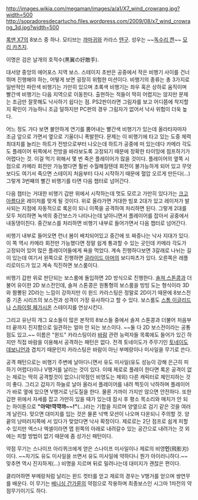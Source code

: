 http://images.wikia.com/megaman/images/a/a1/X7_wind_crowrang.jpg?width=500
http://sopradoresdecartucho.files.wordpress.com/2009/08/x7_wind_crowrang_3d.jpg?width=500

{{{+1 ウィンド・カラスティング / Wind Karasting, Wind Crowrang(북미판)}}}

[[록맨 X7]]의 8보스 중 하나. 모티브는 [[까마귀]]와 카라스 [[텐구]]. 성우는 ~~[[독수리 켄]]~~ [[모리 카츠지]].

이명은 검은 날개의 호적수(黒翼の好敵手).

대서양 중앙의 에어포스 지역 보스. 스테이지 초반은 공중에서 작은 비행기 사이를 건너 뛰며 진행해야 하는, 어떻게 보면 굉장히 위험한 미션이다. 비행기의 종류는 총 3가지로 일반적인 파란색 비행기는 가만히 있으며 초록색 비행기는 좌우 혹은 상하로 움직이며 빨간색 비행기는 다음 지역으로 이동한다. 출현하는 적들이 딱히 어렵지는 않지만 문제는 조금만 잘못해도 낙사하기 쉽다는 점. PS2판이라면 그림자를 보고 어디쯤에 착지할지 확인이 가능하니 조금 덜하지만 PC판의 경우 그림자가 없어서 낙사 위험이 더욱 높다. 

어느 정도 가다 보면 불안하게 연기를 뿜어내는 빨간색 비행기가 있는데 올라타자마자 조금 앞으로 가면서 옆으로 기울더니 폭발한다. 문제는 이 비행기에 타고 있는 도중 체력 최대치를 늘리는 하트가 전방으로부터 나오는데 하트가 공중에 떠 있는데다 카메라 각도도 플레이어 뒤쪽에서 전방을 바라보도록 고정되기 때문에 정확한 타이밍에 점프하기가 어렵다는 것. 이걸 먹기 위해서 몇 번 죽은 플레이어가 많을 것이다. 플레이어의 옆쪽 시점으로 카메라 회전만 가능했다면 훨씬 수월해질텐데 회전이 불가능하게 되어 있고 무엇보다도 여기서 죽으면 스테이지 처음부터 다시 시작하기 때문에 혈압 오르게 만든다(...) 그렇게 3번째의 빨간 비행기를 타면 다음 챕터로 넘어간다.

다음 챕터는 거대한 비행기 갑판 위에서 시작하는데 멋도 모르고 가만히 있다가는 [[크고 아름다운]] 레이저를 맞게 될 것이다. 위로 올라가면 거대한 빔포 2대가 있고 레이저가 발사되는 지점에 자동적으로 록온이 되니 이쪽을 공격하여 처리하면 된다. 그렇게 2대를 모두 처리하면 녹색의 중간보스가 나타나는데 날아니면서 플레이어를 잡아서 공중에서 내동댕이친다. 중간보스를 처리하면 비행기 내부로 들어가면서 다음 챕터로 넘어간다.

비행기 내부로 들어오면 런너 봄이 배치되어있고 중간에 또 짜증나는 낙사 지대가 있다. 이 쪽 역시 카메라 회전만 가능했다면 정말 쉽게 통과할 수 있는 곳인데 카메라 각도가 고정되어 있어 많은 플레이어들에게 욕을 먹었다. 계속 진행하다보면 3갈래로 나뉘는 길이 있는데 여기서 왼쪽으로 진행하면 [[글라이드 아머]]의 보디파츠가 있다. 오른쪽은 레플리로이드가 있고 계속 직진하면 보스룸이다.

비행기 갑판 위로 판단되는 보스룸에 돌입하면 2D 방식으로 진행한다. [[솔져 스톤콩]]과 더불어 유이한 2D 보스전인데, 솔져 스톤콩은 원통형의 보스룸을 빙빙 도는 형식이라 3D와 짬뽕된 2D라는 느낌이 강하지만 이 윈드 카라스팅은 정말로 2D이기 때문에 8보스전 중 기존 시리즈의 보스전과 성격이 가장 유사하다고 할 수 있다. 보스룸도 [[스톰 이글리드]]나 [[스파이럴 페가시온]] 스테이지를 연상시킨다.

그리고 유난히 개그 요소들이 많은 본작의 8보스들 중에서 솔져 스톤콩과 더불어 처음부터 끝까지 진지함으로 일관하는 얼마 안 되는 보스이다. ~~둘 다 2D 보스전이라는 공통점도 있고.~~ 이름은 "윈드" 카라스팅이라 [[바람]] 관련 능력자들 목록에도 들어가 있긴 하지만 직접 바람을 이용해서 공격하는 패턴은 없다. 전격 토네이도가 주무기인 [[토네이도 데보니언]]과 겹치기 때문인지 카라스팅은 바람이 아닌 부메랑이나 미사일을 무기로 쓴다. 

공격 패턴으로는 비행기 주변에 날아다니면서 유도 미사일(유도 성능이 강해 은근히 피하기 어렵다)이나 V행거를 날리는 것이 있다. 이때 제로로 플레이 한다면 록온 공격이 없는 제로는 딱히 공격할것이 없으니(약점인 비영도는 제외) 다른 캐릭터로 체인지하는 것이 좋다. 그리고 갑자기 하늘로 날아 올라서 플레이어를 내려 찍듯이 낙하하며 플레이어가 바로 옆에 있으면 V행거로 난도질을 한다. 물론 가까이 가지만 않으면 안전하다. 또한 갑판 위에서 자세를 잡고 가만히 있을 때가 있는데 잠시 후 평소 목소리와 매치가 안 되는 하이톤으로 '''"아악!꺅꺅꺄~~!"'''(...)라는 기합을 지르며 양옆으로 검기 같은 것을 여러 개 날린다. 맞으면 대미지를 입는 것은 물론 넉백 모션이 나오며 다운되니 주의할 것. 양끝의 낭떠러지쪽에 서 있다가 맞았다면 낙사 확정이다. 제로로는 2단 점프로 쉽게 피할 수 있지만 엑스나 엑셀이라면 맵 왼쪽의 아래로 내려갈수 있는 공간으로 내려가는 것 외에는 피할 방법이 없기 때문에 좀 성가신 패턴이다.

약점 무기는 스나이프 아리퀴크에게 얻은 스나이프 미사일이나 제로의 비영'''인'''(飛影刃)이다. ~~자기도 유도 미사일을 쓰면서 유도 미사일에 약하다니 뭔가 아이러니하다.~~ 맞추면 역시 진지하게(...) 비명을 지르며 뒤로 밀려나는데 대미지가 괜찮은 편이다. 

클리어하면 부메랑처럼 날리는 윈드 컷터를 얻고 제로의 경우는 V행거를 얻으며 쌍연무를 배운다. 이 무기는 [[배니싱 간가룬]]의 약점으로 작용하며 최종보스인 시그마 1차전의 약점무기이기도 하다.
